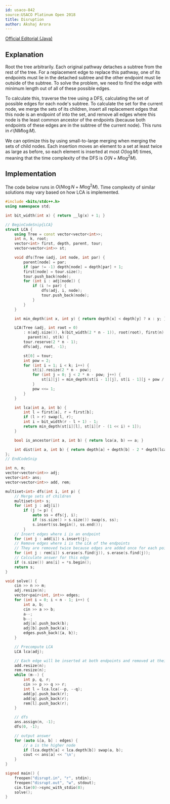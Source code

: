 ```yaml
---
id: usaco-842
source:USACO Platinum Open 2018
title: Disruption
author: Akshaj Arora
---
```


[Official Editorial (Java)](https://usaco.org/current/data/sol_disrupt_platinum_open18.html)

## Explanation
Root the tree arbitrarily. Each original pathway detaches a subtree from the rest of the tree. For a replacement edge to replace this pathway, one of its endpoints must lie in the detached subtree and the other endpoint must lie outside of the subtree. To solve the problem, we need to find the edge with minimum length out of all of these possible edges.

To calculate this, traverse the tree using a DFS, calculating the set of possible edges for each node's subtree. To calculate the set for the current node, we merge the sets of its children, insert all replacement edges that this node is an endpoint of into the set, and remove all edges where this node is the least common ancestor of the endpoints (because both endpoints of these edges are in the subtree of the current node). This runs in $\mathcal{O}(NM \log M)$.

We can optimize this by using small-to-large merging when merging the sets of child nodes. Each insertion moves an element to a set at least twice as large as before, so each element is inserted at most $O(\log M)$ times, meaning that the time complexity of the DFS is $O(N + M \log^2 M)$.

## Implementation
The code below runs in $O(N \log N + M \log^2 M)$. Time complexity of similar solutions may vary based on how LCA is implemented.

<LanguageSection>
<CPPSection>

```cpp
#include <bits/stdc++.h>
using namespace std;

int bit_width(int x) { return __lg(x) + 1; }

// BeginCodeSnip{LCA}
struct LCA {
	using Tree = const vector<vector<int>>;
	int n, k, root;
	vector<int> first, depth, parent, tour;
	vector<vector<int>> st;

	void dfs(Tree &adj, int node, int par) {
		parent[node] = par;
		if (par != -1) depth[node] = depth[par] + 1;
		first[node] = tour.size();
		tour.push_back(node);
		for (int i : adj[node]) {
			if (i != par) {
				dfs(adj, i, node);
				tour.push_back(node);
			}
		}
	}

	int min_depth(int x, int y) { return depth[x] < depth[y] ? x : y; }

	LCA(Tree &adj, int root = 0)
	    : n(adj.size()), k(bit_width(2 * n - 1)), root(root), first(n), depth(n),
	      parent(n), st(k) {
		tour.reserve(2 * n - 1);
		dfs(adj, root, -1);

		st[0] = tour;
		int pow = 2;
		for (int i = 1; i < k; i++) {
			st[i].resize(2 * n - pow);
			for (int j = 0; j < 2 * n - pow; j++) {
				st[i][j] = min_depth(st[i - 1][j], st[i - 1][j + pow / 2]);
			}
			pow <<= 1;
		}
	}

	int lca(int a, int b) {
		int l = first[a], r = first[b];
		if (l > r) swap(l, r);
		int i = bit_width(r - l + 1) - 1;
		return min_depth(st[i][l], st[i][r - (1 << i) + 1]);
	}

	bool is_ancestor(int a, int b) { return lca(a, b) == a; }

	int dist(int a, int b) { return depth[a] + depth[b] - 2 * depth[lca(a, b)]; }
};
// EndCodeSnip

int n, m;
vector<vector<int>> adj;
vector<int> ans;
vector<vector<int>> add, rem;

multiset<int> dfs(int i, int p) {
	// Merge sets of children
	multiset<int> s;
	for (int j : adj[i])
		if (j != p) {
			auto ss = dfs(j, i);
			if (ss.size() > s.size()) swap(s, ss);
			s.insert(ss.begin(), ss.end());
		}
	// Insert edges where i is an endpoint
	for (int j : add[i]) s.insert(j);
	// Remove edges where i is the LCA of the endpoints
	// They are removed twice because edges are added once for each point
	for (int j : rem[i]) s.erase(s.find(j)), s.erase(s.find(j));
	// Calculate answer for this edge
	if (s.size()) ans[i] = *s.begin();
	return s;
}

void solve() {
	cin >> n >> m;
	adj.resize(n);
	vector<pair<int, int>> edges;
	for (int i = 0; i < n - 1; i++) {
		int a, b;
		cin >> a >> b;
		a--;
		b--;
		adj[a].push_back(b);
		adj[b].push_back(a);
		edges.push_back({a, b});
	}

	// Precompute LCA
	LCA lca(adj);

	// Each edge will be inserted at both endpoints and removed at their LCA
	add.resize(n);
	rem.resize(n);
	while (m--) {
		int p, q, r;
		cin >> p >> q >> r;
		int l = lca.lca(--p, --q);
		add[p].push_back(r);
		add[q].push_back(r);
		rem[l].push_back(r);
	}

	// dfs
	ans.assign(n, -1);
	dfs(0, -1);

	// output answer
	for (auto &[a, b] : edges) {
		// a is the higher node
		if (lca.depth[a] < lca.depth[b]) swap(a, b);
		cout << ans[a] << '\n';
	}
}

signed main() {
	freopen("disrupt.in", "r", stdin);
	freopen("disrupt.out", "w", stdout);
	cin.tie(0)->sync_with_stdio(0);
	solve();
}
```

</CPPSection>
</LanguageSection>
